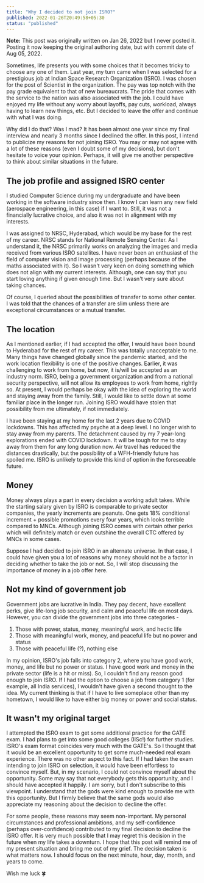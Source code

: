 ```yaml
---
title: "Why I decided to not join ISRO?"
published: 2022-01-26T20:49:58+05:30
status: "published"
---
```


**Note:** This post was originally written on Jan 26, 2022 but I never posted it. Posting it now keeping the original authoring date, but with commit date of Aug 05, 2022.

Sometimes, life presents you with some choices that it becomes tricky to choose any one of them. Last year, my turn came when I was selected for a prestigious job at Indian Space Research Organization (ISRO). I was chosen for the post of Scientist in the organization. The pay was top notch with the pay grade equivalent to that of new bureaucrats. The pride that comes with the service to the nation was also associated with the job. I could have enjoyed my life without any worry about layoffs, pay cuts, workload, always having to learn new things, etc. But I decided to leave the offer and continue with what I was doing.

Why did I do that? Was I mad? It has been almost one year since my final interview and nearly 3 months since I declined the offer. In this post, I intend to publicize my reasons for not joining ISRO. You may or may not agree with a lot of these reasons (even I doubt some of my decisions), but don't hesitate to voice your opinion. Perhaps, it will give me another perspective to think about similar situations in the future.

## The job profile and assigned ISRO center
I studied Computer Science during my undergraduate and have been working in the software industry since then. I know I can learn any new field (aerospace engineering, in this case) if I want to. Still, it was not a financially lucrative choice, and also it was not in alignment with my interests.

I was assigned to NRSC, Hyderabad, which would be my base for the rest of my career. NRSC stands for National Remote Sensing Center. As I understand it, the NRSC primarily works on analyzing the images and media received from various ISRO satellites. I have never been an enthusiast of the field of computer vision and image processing (perhaps because of the maths associated with it). So I wasn't very keen on doing something which does not align with my current interests. Although, one can say that you start loving anything if given enough time. But I wasn't very sure about taking chances.

Of course, I queried about the possibilities of transfer to some other center. I was told that the chances of a transfer are slim unless there are exceptional circumstances or a mutual transfer.

## The location
As I mentioned earlier, if I had accepted the offer, I would have been bound to Hyderabad for the rest of my career. This was totally unacceptable to me. Many things have changed globally since the pandemic started, and the work location flexibility is one of the positive changes. Earlier, it was challenging to work from home, but now, it is/will be accepted as an industry norm. ISRO, being a government organization and from a national security perspective, will not allow its employees to work from home, rightly so. At present, I would perhaps be okay with the idea of exploring the world and staying away from the family. Still, I would like to settle down at some familiar place in the longer run. Joining ISRO would have stolen that possibility from me ultimately, if not immediately.

I have been staying at my home for the last 2 years due to COVID lockdowns. This has affected my psyche at a deep level. I no longer wish to stay away from my parents. The detachment caused by my 7 year-long explorations ended with COVID lockdown. It will be tough for me to stay away from them for any long duration now. Air travel has reduced the distances drastically, but the possibility of a WFH-friendly future has spoiled me. ISRO is unlikely to provide this kind of option in the foreseeable future.

## Money
Money always plays a part in every decision a working adult takes. While the starting salary given by ISRO is comparable to private sector companies, the yearly increments are peanuts. One gets 18% conditional increment + possible promotions every four years, which looks terrible compared to MNCs. Although joining ISRO comes with certain other perks which will definitely match or even outshine the overall CTC offered by MNCs in some cases.

Suppose I had decided to join ISRO in an alternate universe. In that case, I could have given you a lot of reasons why money should not be a factor in deciding whether to take the job or not. So, I will stop discussing the importance of money in a job offer here.

## Not my kind of government job
Government jobs are lucrative in India. They pay decent, have excellent perks, give life-long job security, and calm and peaceful life on most days. However, you can divide the government jobs into three categories -
1. Those with power, status, money, meaningful work, and hectic life
2. Those with meaningful work, money, and peaceful life but no power and status
3. Those with peaceful life (?), nothing else

In my opinion, ISRO's job falls into category 2, where you have good work, money, and life but no power or status. I have good work and money in the private sector (life is a hit or miss). So, I couldn't find any reason good enough to join ISRO. If I had the option to choose a job from category 1 (for example, all India services), I wouldn't have given a second thought to the idea. My current thinking is that if I have to live someplace other than my hometown, I would like to have either big money or power and social status.

## It wasn't my original target
I attempted the ISRO exam to get some additional practice for the GATE exam. I had plans to get into some good colleges (IISc!) for further studies. ISRO's exam format coincides very much with the GATE's. So I thought that it would be an excellent opportunity to get some much-needed real exam experience. There was no other aspect to this fact. If I had taken the exam intending to join ISRO on selection, it would have been effortless to convince myself. But, in my scenario, I could not convince myself about the opportunity. Some may say that not everybody gets this opportunity, and I should have accepted it happily. I am sorry, but I don't subscribe to this viewpoint. I understand that the gods were kind enough to provide me with this opportunity. But I firmly believe that the same gods would also appreciate my reasoning about the decision to decline the offer.

For some people, these reasons may seem non-important. My personal circumstances and professional ambitions, and my self-confidence (perhaps over-confidence) contributed to my final decision to decline the ISRO offer. It is very much possible that I may regret this decision in the future when my life takes a downturn. I hope that this post will remind me of my present situation and bring me out of my grief. The decision taken is what matters now. I should focus on the next minute, hour, day, month, and years to come.

Wish me luck 🍀
